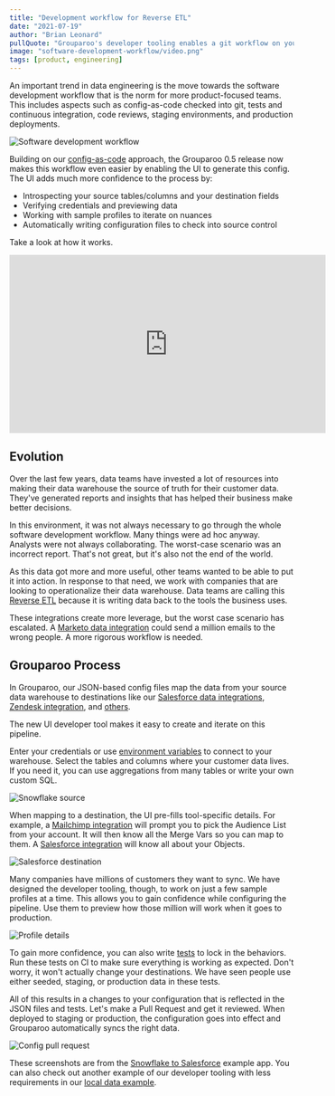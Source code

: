 ```yaml
---
title: "Development workflow for Reverse ETL"
date: "2021-07-19"
author: "Brian Leonard"
pullQuote: "Grouparoo's developer tooling enables a git workflow on your Reverse ETL project."
image: "software-development-workflow/video.png"
tags: [product, engineering]
---
```


An important trend in data engineering is the move towards the software development workflow that is the norm for more product-focused teams. This includes aspects such as config-as-code checked into git, tests and continuous integration, code reviews, staging environments, and production deployments.

<Image
  alt="Software development workflow"
  src="software-development-workflow/workflow.png"
  centered
  width={690}
  height={300}
/>

Building on our [config-as-code](https://www.grouparoo.com/blog/declarative-data-sync) approach, the Grouparoo 0.5 release now makes this workflow even easier by enabling the UI to generate this config. The UI adds much more confidence to the process by:

- Introspecting your source tables/columns and your destination fields
- Verifying credentials and previewing data
- Working with sample profiles to iterate on nuances
- Automatically writing configuration files to check into source control

Take a look at how it works.

<p className="video-responsive">
  <iframe
    width="560"
    height="315"
    src="https://www.youtube.com/embed/FCtZknaX1WA?rel=0"
    frameBorder="0"
    allow="accelerometer; autoplay; clipboard-write; encrypted-media; gyroscope; picture-in-picture"
    allowFullScreen
  ></iframe>
</p>

## Evolution

Over the last few years, data teams have invested a lot of resources into making their data warehouse the source of truth for their customer data. They've generated reports and insights that has helped their business make better decisions.

In this environment, it was not always necessary to go through the whole software development workflow. Many things were ad hoc anyway. Analysts were not always collaborating. The worst-case scenario was an incorrect report. That's not great, but it's also not the end of the world.

As this data got more and more useful, other teams wanted to be able to put it into action. In response to that need, we work with companies that are looking to operationalize their data warehouse. Data teams are calling this [Reverse ETL](https://www.grouparoo.com/solutions/reverse-etl) because it is writing data back to the tools the business uses.

These integrations create more leverage, but the worst case scenario has escalated. A [Marketo data integration](https://www.grouparoo.com/integrations/destinations/marketo) could send a million emails to the wrong people. A more rigorous workflow is needed.

## Grouparoo Process

In Grouparoo, our JSON-based config files map the data from your source data warehouse to destinations like our [Salesforce data integrations](https://www.grouparoo.com/integrations/destinations/salesforce), [Zendesk integration](https://www.grouparoo.com/integrations/destinations/zendesk), and [others](https://www.grouparoo.com/integrations).

The new UI developer tool makes it easy to create and iterate on this pipeline.

Enter your credentials or use [environment variables](https://www.grouparoo.com/docs/support/environment) to connect to your warehouse. Select the tables and columns where your customer data lives. If you need it, you can use aggregations from many tables or write your own custom SQL.

<Image
  alt="Snowflake source"
  src="software-development-workflow/01-snowflake.png"
  centered
  width={800}
  height={461}
/>

When mapping to a destination, the UI pre-fills tool-specific details. For example, a [Mailchimp integration](https://www.grouparoo.com/integrations/destinations/mailchimp) will prompt you to pick the Audience List from your account. It will then know all the Merge Vars so you can map to them. A [Salesforce integration](https://www.grouparoo.com/integrations/destinations/salesforce) will know all about your Objects.

<Image
  alt="Salesforce destination"
  src="software-development-workflow/02-salesforce.png"
  centered
  width={800}
  height={611}
/>

Many companies have millions of customers they want to sync. We have designed the developer tooling, though, to work on just a few sample profiles at a time. This allows you to gain confidence while configuring the pipeline. Use them to preview how those million will work when it goes to production.

<Image
  alt="Profile details"
  src="software-development-workflow/03-profile.png"
  centered
  width={800}
  height={958}
/>

To gain more confidence, you can also write [tests](https://www.grouparoo.com/docs/running/testing) to lock in the behaviors. Run these tests on CI to make sure everything is working as expected. Don't worry, it won't actually change your destinations. We have seen people use either seeded, staging, or production data in these tests.

All of this results in a changes to your configuration that is reflected in the JSON files and tests. Let's make a Pull Request and get it reviewed. When deployed to staging or production, the configuration goes into effect and Grouparoo automatically syncs the right data.

<Image
  alt="Config pull request"
  src="software-development-workflow/04-github.png"
  centered
  width={800}
  height={603}
/>

These screenshots are from the [Snowflake to Salesforce](https://github.com/grouparoo/app-example-snowflake-salesforce) example app. You can also check out another example of our developer tooling with less requirements in our [local data example](https://github.com/grouparoo/app-example-config).
